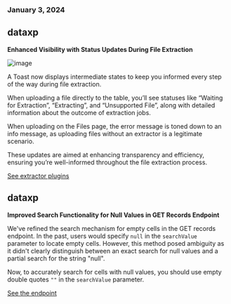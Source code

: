 ### January 3, 2024

## dataxp

**Enhanced Visibility with Status Updates During File Extraction**

![image](../changelog/images/extract-status.gif)

A Toast now displays intermediate states to keep you informed every step of the way during file extraction.

When uploading a file directly to the table, you’ll see statuses like “Waiting for Extraction”, “Extracting”, and “Unsupported File”, along with detailed information about the outcome of extraction jobs.

When uploading on the Files page, the error message is toned down to an info message, as uploading files without an extractor is a legitimate scenario.

These updates are aimed at enhancing transparency and efficiency, ensuring you’re well-informed throughout the file extraction process.

[See extractor plugins](https://flatfile.com/plugins/category/extractors/)

## dataxp

**Improved Search Functionality for Null Values in GET Records Endpoint**

We've refined the search mechanism for empty cells in the GET records endpoint. In the past, users would specify `null` in the `searchValue` parameter to locate empty cells. However, this method posed ambiguity as it didn't clearly distinguish between an exact search for null values and a partial search for the string "null".

Now, to accurately search for cells with null values, you should use empty double quotes `""` in the `searchValue` parameter.

[See the endpoint](https://reference.flatfile.com/api-reference/records/get-records)
